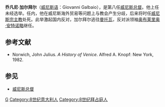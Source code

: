 {{expand|time=2016-11-25T18:35:08+00:00}}
{{Infobox Monarch
|title=威尼斯总督
|name=乔凡尼·加尔拜尔
| image= 
| caption =
| reign = 787–804
| predecessor = [[毛里齐奥·加尔拜尔|毛里齐奥·加尔拜尔]]
| successor = [[奥布莱里奥·安特诺略|奥布莱里奥·安特诺略]]
| spouse 1 = 
| spouse 2 =
| issue =
| dynasty = 
| father = [[毛里齐奥·加尔拜尔|毛里齐奥·加尔拜尔]]
| mother = 
| birth_date = 
| birth_place = 
| death_date =
| death_place = 
| place of burial = 
|}}
'''乔凡尼·加尔拜尔'''（[[威尼斯语|威尼斯语]]：Giovanni Galbaio），是第八任[[威尼斯总督|威尼斯总督]]。他上任未经选举。任内，他在威尼斯海外贸易等问题上与教会产生分歧，后来将时任[[威尼斯宗主教|威尼斯宗主教]]处死。此举激起国内反对，加尔拜尔逃往[[曼托瓦|曼托瓦]]，反对派领袖[[奥布莱里奥·安特诺略|奥布莱里奥·安特诺略]]继任。

== 参考文献 ==
*Norwich, John Julius. ''A History of Venice''. Alfred A. Knopf: New York, 1982.
==参见==
*[[威尼斯总督|威尼斯总督]]

{{S-start}}
{{s-off}}
{{succession box |
  before= [[毛里齐奥·加尔拜尔|毛里齐奥·加尔拜尔]]|
  title=[[威尼斯总督|威尼斯总督]] |
  years=787年－804年|
  after= [[奥布莱里奥·安特诺略|奥布莱里奥·安特诺略]]
}}
{{S-end}}
{{Authority control}}
[[Category:威尼斯总督|G]]
[[Category:8世纪意大利人|Category:8世纪意大利人]]
[[Category:8世纪拜占庭人|Category:8世纪拜占庭人]]